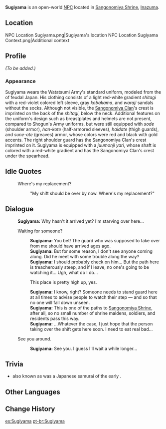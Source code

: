 {{Meta
<!-- REMOVE THIS TEMPLATE AFTER ADDING MISSING INFO -->
|missing_NPC_profile  = yes
}}
{{Character Infobox
|type             = Open-World NPC
|image            = NPC Sugiyama.png
|region           = Inazuma
|location         = Inazuma
|affiliation      = Watatsumi Army
|title            = Sangonomiya Samurai
}}
'''Sugiyama''' is an open-world [[NPC]] located in [[Sangonomiya Shrine]], [[Inazuma]].

==Location==
<gallery>
NPC Location Sugiyama.png|Sugiyama's location
NPC Location Sugiyama Context.png|Additional context
</gallery>

==Profile==
<!-- detailed story/lore information goes here -->
''(To be added.)''

===Appearance===
Sugiyama wears the Watatsumi Army's standard uniform, modeled from the {{Lang|''ashigaru''|ja=足軽}} of feudal Japan. His clothing consists of a light red-white gradient ''shitagi'' with a red-violet colored left sleeve, gray ''kobakama'', and ''waraji'' sandals without the socks. Although not visible, the [[Sangonomiya Clan]]'s crest is imprinted on the back of the ''shitagi'', below the neck. Additional features on the uniform's design such as breastplates and helmets are not present, compared to Shogun's Army uniforms, but were still equipped with ''sode'' (shoulder armor), ''han-kote'' (half-armored sleeves), ''haidate'' (thigh guards), and ''sune-ate'' (greaves) armor, whose colors were red and black with gold accents. The right shoulder guard has the Sangonomiya Clan's crest imprinted on it. Sugiyama is equipped with a ''juumonji yari'', whose shaft is colored with a red-white gradient and has the Sangonomiya Clan's crest under the spearhead.

==Idle Quotes==
{{Dialogue Start}}
: {{DIcon|Idle}} Where's my replacement?
:: {{A|VO Sugiyama 01.ogg}} "My shift should be over by now. Where's my replacement?"
{{Dialogue End}}

==Dialogue==
{{Dialogue Start}}
:'''Sugiyama:''' Why hasn't it arrived yet? I'm starving over here...
:{{DIcon}} Waiting for someone?
::'''Sugiyama:''' You bet! The guard who was supposed to take over from me should have arrived ages ago.
::'''Sugiyama:''' But for some reason, I don't see anyone coming along. Did he meet with some trouble along the way?
::'''Sugiyama:''' I should probably check on him... But the path here is treacherously steep, and if I leave, no one's going to be watching it... Ugh, what do I do...
::{{DIcon}} This place is pretty high up, yes.
::'''Sugiyama:''' I know, right? Someone needs to stand guard here at all times to advise people to watch their step &mdash; and so that no one will fall down unseen.
::'''Sugiyama:''' This is one of the paths to [[Sangonomiya Shrine]], after all, so no small number of shrine maidens, soldiers, and residents pass this way.
::'''Sugiyama:''' ...Whatever the case, I just hope that the person taking over the shift gets here soon. I need to eat real bad...
:{{DIcon}} See you around.
::'''Sugiyama:''' See you. I guess I'll wait a while longer...
{{Dialogue End}}

==Trivia==

* {{Lang|{{w|Ishida Shigenari}}|ja=石田 重成}} also known as {{Lang|Sugiyama Gengo|ja=杉山 源吾}} was a Japanese samurai of the early {{W|Edo period}}.

==Other Languages==
{{Other Languages
|default_hidden = 1
|en      = Sugiyama
|zhs     = 杉山
|zhs_rm  = Shānshān
|zht     = 杉山
|zht_rm  = Shānshān
|ja      = 杉山
|ja_rm   = Sugiyama
|ko      = 스기야마
|es      = Sugiyama
|fr      = Sugiyama
|ru      = Сугияма
|th      = Sugiyama
|vi      = Sugiyama
|de      = Sugiyama
|id      = Sugiyama
|pt      = Sugiyama
|tr      = Sugiyama
|it      = Sugiyama
}}

==Change History==
{{Change History|2.1}}

[[es:Sugiyama]]
[[pt-br:Sugiyama]]